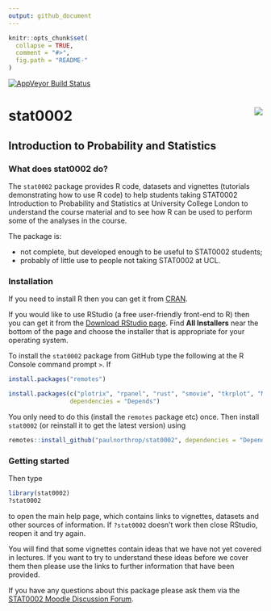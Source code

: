 ```yaml
---
output: github_document
---
```


<!-- README.md is generated from README.Rmd. Please edit that file -->

```r
knitr::opts_chunk$set(
  collapse = TRUE,
  comment = "#>",
  fig.path = "README-"
)
```

[![AppVeyor Build Status](https://ci.appveyor.com/api/projects/status/github/paulnorthrop/stat0002?branch=master&svg=true)](https://ci.appveyor.com/project/paulnorthrop/stat0002)

# stat0002 <img src="standalone.png" align="right" />

## Introduction to Probability and Statistics

### What does stat0002 do?

The `stat0002` package provides R code, datasets and vignettes (tutorials demonstrating how to use R code) to help students taking STAT0002 Introduction to Probability and Statistics at University College London to understand the course material and to see how R can be used to perform some of the analyses in the course.

The package is: 

* not complete, but developed enough to be useful to STAT0002 students;
* probably of little use to people not taking STAT0002 at UCL.

### Installation

If you need to install R then you can get it from [CRAN](https://cran.r-project.org/).

If you would like to use RStudio (a free user-friendly front-end to R) then you can get it from the 
[Download RStudio page](https://www.rstudio.com/products/rstudio/download/). 
Find **All Installers** near the bottom of the page and choose the installer that is appropriate for your operating system.

To install the `stat0002` package from GitHub type the following at the R Console command prompt `>`.  If 

```r
install.packages("remotes")

install.packages(c("plotrix", "rpanel", "rust", "smovie", "tkrplot", "MASS", "knitr", "distributions3"), 
                 dependencies = "Depends")
```

You only need to do this (install the `remotes` package etc) once.  Then install `stat0002` (or reinstall it to get the latest version) using 

```r
remotes::install_github("paulnorthrop/stat0002", dependencies = "Depends", build_vignettes = TRUE)
```

### Getting started

Then type 

```r
library(stat0002)
?stat0002
```

to open the main help page, which contains links to vignettes, datasets and other sources of information. If `?stat0002` doesn't work then close RStudio, reopen it and try again.

You will find that some vignettes contain ideas that we have not yet covered in lectures.  If you want to try to understand these ideas before we cover them then please use the links to further information that have been provided.

If you have any questions about this package please ask them via the
[STAT0002 Moodle Discussion Forum](https://moodle.ucl.ac.uk/mod/hsuforum/view.php?id=866683).
